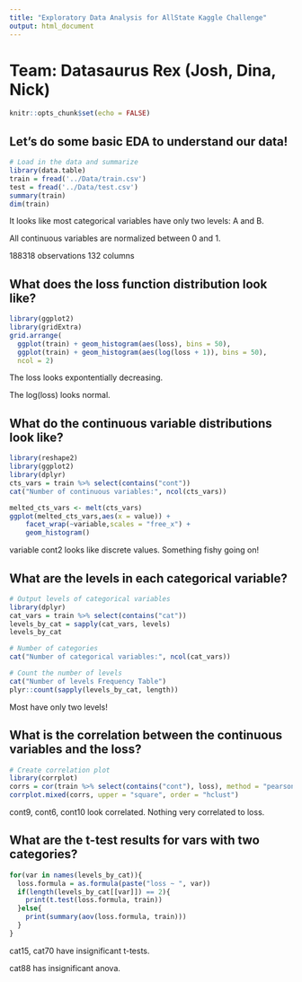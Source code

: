 ```yaml
---
title: "Exploratory Data Analysis for AllState Kaggle Challenge"
output: html_document
---
```


# Team: Datasaurus Rex (Josh, Dina, Nick)

```r
knitr::opts_chunk$set(echo = FALSE)
```

## Let's do some basic EDA to understand our data!
```r
# Load in the data and summarize
library(data.table)
train = fread('../Data/train.csv')
test = fread('../Data/test.csv')
summary(train)
dim(train)
```
It looks like most categorical variables have only two levels: A and B.

All continuous variables are normalized between 0 and 1.

188318 observations
132 columns

## What does the loss function distribution look like?
```r
library(ggplot2)
library(gridExtra)
grid.arrange(
  ggplot(train) + geom_histogram(aes(loss), bins = 50),
  ggplot(train) + geom_histogram(aes(log(loss + 1)), bins = 50),
  ncol = 2)
```
The loss looks expontentially decreasing. 

The log(loss) looks normal.

## What do the continuous variable distributions look like?
```r
library(reshape2)
library(ggplot2)
library(dplyr)
cts_vars = train %>% select(contains("cont"))
cat("Number of continuous variables:", ncol(cts_vars))

melted_cts_vars <- melt(cts_vars)
ggplot(melted_cts_vars,aes(x = value)) + 
    facet_wrap(~variable,scales = "free_x") + 
    geom_histogram()
```
variable cont2 looks like discrete values. Something fishy going on!

## What are the levels in each categorical variable?
```r
# Output levels of categorical variables
library(dplyr)
cat_vars = train %>% select(contains("cat"))
levels_by_cat = sapply(cat_vars, levels)
levels_by_cat

# Number of categories
cat("Number of categorical variables:", ncol(cat_vars))

# Count the number of levels
cat("Number of levels Frequency Table")
plyr::count(sapply(levels_by_cat, length))
```
Most have only two levels!

## What is the correlation between the continuous variables and the loss?
```r
# Create correlation plot
library(corrplot)
corrs = cor(train %>% select(contains("cont"), loss), method = "pearson")
corrplot.mixed(corrs, upper = "square", order = "hclust")
```
cont9, cont6, cont10 look correlated. Nothing very correlated to loss.

## What are the t-test results for vars with two categories?
```r
for(var in names(levels_by_cat)){
  loss.formula = as.formula(paste("loss ~ ", var))
  if(length(levels_by_cat[[var]]) == 2){
    print(t.test(loss.formula, train))
  }else{
    print(summary(aov(loss.formula, train)))
  }
}
```
cat15, cat70 have insignificant t-tests.

cat88 has insignificant anova.



